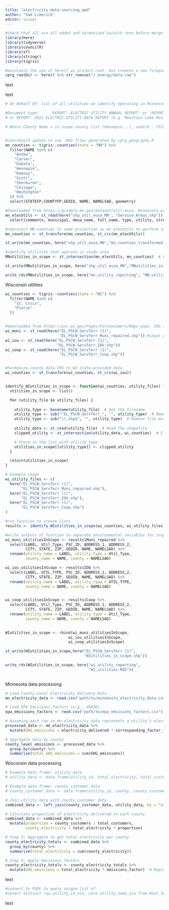 ```yaml
---
title: "electricity-data-sourcing.qmd"
author: "Sam Limerick"
editor: visual
---
```


```r

#check that all are all added and harmonized to/with renv before merge
library(here)
library(tidyverse)
library(councilR)
library(sf)
library(stringr)
library(tigris)

#maintains the use of here() as project root, but creates a new filepath that points to the root of the ghg-cprg project to enable the use of other resources
cprg_rootDir <- here() %>% str_remove("/_energy/data-raw")
```

text

text

```r


# On Behalf Of: list of all utilities we identify operating in Minnesota counties

#Document type: 	'REPORT--ELECTRIC UTILITY ANNUAL REPORT' or	'REPORT--MN ELECTRIC UTILITY ANNUAL REPORT' 
# or REPORT--2021 ELECTRIC UTILITY DATA REPORT (e.g. Mountain Lake Municipal Utilites... not in tabular format)

# Where COunty Name = in scope county list (Hennepin...), snatch . COlumn B --> grab C, column F, grab G


#can/should update to use .RDS files generated by cprg_geography.R
mn_counties <- tigris::counties(state = "MN") %>%
  filter(NAME %in% c(
    "Anoka",
    "Carver",
    "Dakota",
    "Hennepin",
    "Ramsey",
    "Scott",
    "Sherburne",
    "Chisago",
    "Washington"
  )) %>%
  select(STATEFP,COUNTYFP,GEOID, NAME, NAMELSAD, geometry)

#Downloaded from https://gisdata.mn.gov/dataset/util-eusa. Minnesota provides all three utility types (IOU, Muni, Co-op) in one file
mn_elecUtils <- st_read(here("shp_util_eusa_MN", "Service_Areas.shp")) %>%
  select(comments, municipal, mmua_name, full_name, type, utility, street, city, state, zip, website, mpuc_name, mn_utility, eia_utilit, geometry)

#reproject MN counties to same projection as mn_elecUtils to perform intersection
mn_counties <- st_transform(mn_counties, st_crs(mn_elecUtils))

st_write(mn_counties, here("shp_util_eusa_MN","mn_counties_transformed.shp"), append = FALSE)

#identify utilities that operate in study area
MNutilities_in_scope <- st_intersection(mn_elecUtils, mn_counties)  # Clip utility to counties

st_write(MNutilities_in_scope, here("shp_util_eusa_MN","MNutilities_in_scope.shp"), append = FALSE)

write_rds(MNutilities_in_scope, here("mn_utility_reporting", "MN_utilities.RDS"))
```

Wisconsin utilities

```r

wi_counties <- tigris::counties(state = "WI") %>%
  filter(NAME %in% c(
    "St. Croix",
    "Pierce"
  ))


#downloaded from https://psc.wi.gov/Pages/ForConsumers/Maps.aspx. CRS is NAD83(HARN) / Wisconsin Transverse Mercator. -- add to Zotero
wi_muni <- st_read(here("EL_PSCW_ServTerr (1)", 
                        "EL_PSCW_ServTerr_Muni_repaired.shp")) #input data from WI had issues with dimensionality/geometry on some features; I filtered this data to just the 2 municipal utilities -- New Richmond and River Falls -- thatfall within our study area in ArcGIS PRO to address this issue) 
wi_iou <- st_read(here("EL_PSCW_ServTerr (1)", 
                       "EL_PSCW_ServTerr_IOU.shp"))
wi_coop <- st_read(here("EL_PSCW_ServTerr (1)", 
                        "EL_PSCW_ServTerr_Coop.shp"))


#harmonize county data CRS to WI state-provided data
wi_counties <- st_transform(wi_counties, st_crs(wi_iou))


identify_WIutilities_in_scope <- function(wi_counties, utility_files) {
  utilities_in_scope <- list()

  for (utility_file in utility_files) {
    
    utility_type <- basename(utility_file)  # Get the filename
    utility_type <- sub("^EL_PSCW_ServTerr_", "", utility_type)  # Remove prefix
    utility_type <- sub("\\.shp$", "", utility_type)  # Remove file extension
    
    utility_data <- st_read(utility_file)  # Read the shapefile
    clipped_utility <- st_intersection(utility_data, wi_counties)  # Clip utility to counties

    # Store in the list with utility type
    utilities_in_scope[[utility_type]] <- clipped_utility
  }

  return(utilities_in_scope)
}

# Example usage
wi_utility_files <- c(
  here("EL_PSCW_ServTerr (1)", 
       "EL_PSCW_ServTerr_Muni_repaired.shp"),
  here("EL_PSCW_ServTerr (1)", 
       "EL_PSCW_ServTerr_IOU.shp"),
  here("EL_PSCW_ServTerr (1)", 
       "EL_PSCW_ServTerr_Coop.shp")
)

#run function to create lists
results <- identify_WIutilities_in_scope(wi_counties, wi_utility_files)

#write outputs of function to separate environmental variables for inspection, trim to essential columns
wi_muni_utilitiesInScope <- results$Muni_repaired %>%
  select(LABEL, Util_Type, PSC_ID, ADDRESS_1, ADDRESS_2, 
         CITY, STATE, ZIP, GEOID, NAME, NAMELSAD) %>%
  rename(utility_name = LABEL, utility_type = Util_Type, 
         county_name = NAME, county = NAMELSAD)

wi_iou_utilitiesInScope <- results$IOU %>%
  select(LABEL, UTIL_TYPE, PSC_ID, ADDRESS_1, ADDRESS_2,
         CITY, STATE, ZIP, GEOID, NAME, NAMELSAD) %>%
  rename(utility_name = LABEL, utility_type = UTIL_TYPE, 
         county_name = NAME, county = NAMELSAD)


wi_coop_utilitiesInScope <- results$Coop %>%
  select(LABEL, Util_Type, PSC_ID, ADDRESS_1, ADDRESS_2,
         CITY, STATE, ZIP, GEOID, NAME, NAMELSAD) %>%
  rename(utility_name = LABEL, utility_type = Util_Type, 
         county_name = NAME, county = NAMELSAD)
  

WIutilities_in_scope <- rbind(wi_muni_utilitiesInScope,
                            wi_iou_utilitiesInScope,
                            wi_coop_utilitiesInScope)

st_write(WIutilities_in_scope,here("EL_PSCW_ServTerr (1)", 
                                   "WIutilities_in_scope.shp"))

write_rds(WIutilities_in_scope, here("wi_utility_reporting", 
                                     "WI_utilities.RDS"))
  
```

Minnesota data processing

```r

# Load County-Level Electricity Delivery Data
mn_electricity_data <- read.csv("path/to/minnesota_electricity_data.csv")

# Load EPA Emissions Factors (e.g., eGRID)
epa_emissions_factors <- read.csv("path/to/epa_emissions_factors.csv")

# Assuming each row in mn_electricity_data represents a utility's electricity delivery in a county, process and merge data -- this will be a separate data colelction process spanning excel reports submitted to state
processed_data <- mn_electricity_data %>%
  mutate(GHG_emissions = electricity_delivered * corresponding_factor_from_epa_factors)

# Aggregate data by county
county_level_emissions <- processed_data %>%
  group_by(county) %>%
  summarise(total_GHG_emissions = sum(GHG_emissions))

```

Wisconsin data processing

```r


# Example data frame: utility_data
# utility_data <- data.frame(utility_id, total_electricity, total_customers, ...)

# Example data frame: county_customer_data
# county_customer_data <- data.frame(utility_id, county, county_customers, ...)

# Join utility data with county customer data
combined_data <- left_join(county_customer_data, utility_data, by = "utility_id")

# Calculate proportion of electricity delivered to each county
combined_data <- combined_data %>%
  mutate(proportion = county_customers / total_customers,
         county_electricity = total_electricity * proportion)

# Step 3: Aggregate to get total electricity per county
county_electricity_totals <- combined_data %>%
  group_by(county) %>%
  summarise(total_electricity = sum(county_electricity))

# Step 4: Apply emissions factors
county_electricity_totals <- county_electricity_totals %>%
  mutate(GHG_emissions = total_electricity * emissions_factor)  # Replace emissions_factor with actual factor
```

text

```r


#connect to PUDL to query unique list of 
#select distinct raw.utility_id_eia, core.utility_name_eia from #out_ferc714__respondents_with_fips raw join core_eia__entity_utilities core on raw#.utility_id_eia = core.utility_id_eia where county_id_fips in ()
```

text

```r

```
